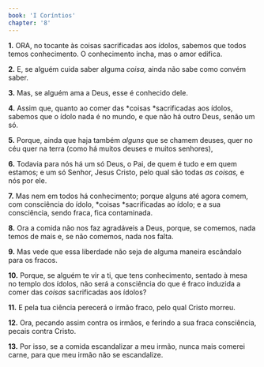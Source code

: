 ```yaml
---
book: 'I Coríntios'
chapter: '8'
---
```


**1.** ORA, no tocante às coisas sacrificadas aos ídolos, sabemos que todos temos conhecimento. O conhecimento incha, mas o amor edifica.

**2.** E, se alguém cuida saber alguma *coisa,* ainda não sabe como convém saber.

**3.** Mas, se alguém ama a Deus, esse é conhecido dele.

**4.** Assim que, quanto ao comer das *coisas *sacrificadas aos ídolos, sabemos que o ídolo nada é no mundo, e que não há outro Deus, senão um só.

**5.** Porque, ainda que haja também *alguns* que se chamem deuses, quer no céu quer na terra (como há muitos deuses e muitos senhores),

**6.** Todavia para nós há um só Deus, o Pai, de quem é tudo e em quem estamos; e um só Senhor, Jesus Cristo, pelo qual são todas *as coisas,* e nós por ele.

**7.** Mas nem em todos há conhecimento; porque alguns até agora comem, com consciência do ídolo, *coisas *sacrificadas ao ídolo; e a sua consciência, sendo fraca, fica contaminada.

**8.** Ora a comida não nos faz agradáveis a Deus, porque, se comemos, nada temos de mais e, se não comemos, nada nos falta.

**9.** Mas vede que essa liberdade não seja de alguma maneira escândalo para os fracos.

**10.** Porque, se alguém te vir a ti, que tens conhecimento, sentado à mesa no templo dos ídolos, não será a consciência do que é fraco induzida a comer das *coisas* sacrificadas aos ídolos?

**11.** E pela tua ciência perecerá o irmão fraco, pelo qual Cristo morreu.

**12.** Ora, pecando assim contra os irmãos, e ferindo a sua fraca consciência, pecais contra Cristo.

**13.** Por isso, se a comida escandalizar a meu irmão, nunca mais comerei carne, para que meu irmão não se escandalize.